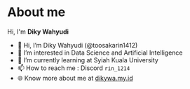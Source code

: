 # About me

Hi, I'm **Diky Wahyudi**

- 👋 Hi, I’m Diky Wahyudi (@toosakarin1412)
- 👀 I’m interested in Data Science and Artificial Intelligence
- 🌱 I’m currently learning at Syiah Kuala University
- 📫 How to reach me : Discord `rin_1214`
- 🌐 Know more about me at [dikywa.my.id](https://dikywa.my.id)

